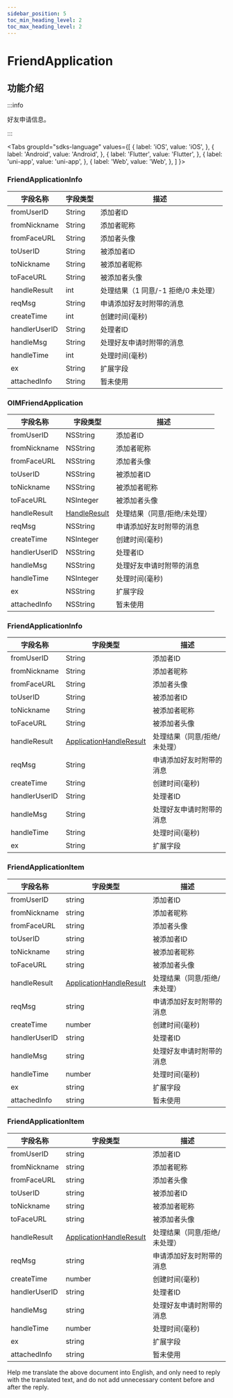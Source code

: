 ```yaml
---
sidebar_position: 5
toc_min_heading_level: 2
toc_max_heading_level: 2
---
```


# FriendApplication

## 功能介绍

:::info

好友申请信息。

:::

<Tabs
groupId="sdks-language"
values={[
{ label: 'iOS', value: 'iOS', },
{ label: 'Android', value: 'Android', },
{ label: 'Flutter', value: 'Flutter', },
{ label: 'uni-app', value: 'uni-app', },
{ label: 'Web', value: 'Web', },
]
}>

<TabItem value="Flutter">

### FriendApplicationInfo

| 字段名称      | 字段类型 | 描述                                |
| ------------- | -------- | ----------------------------------- |
| fromUserID    | String   | 添加者ID                       |
| fromNickname  | String   | 添加者昵称                          |
| fromFaceURL   | String   | 添加者头像                      |
| toUserID      | String   | 被添加者ID                     |
| toNickname    | String   | 被添加者昵称                        |
| toFaceURL     | String   | 被添加者头像                    |
| handleResult  | int      | 处理结果（1 同意/-1 拒绝/0 未处理） |
| reqMsg        | String   | 申请添加好友时附带的消息            |
| createTime    | int      | 创建时间(毫秒)                            |
| handlerUserID | String   | 处理者ID                       |
| handleMsg     | String   | 处理好友申请时附带的消息            |
| handleTime    | int      | 处理时间(毫秒)                            |
| ex            | String   | 扩展字段                      |
| attachedInfo  | String   | 暂未使用    |

</TabItem>

<TabItem value="iOS">

### OIMFriendApplication

| 字段名称      | 字段类型                                        | 描述                             |
| ------------- | ----------------------------------------------- | -------------------------------- |
| fromUserID    | NSString                                        | 添加者ID                    |
| fromNickname  | NSString                                        | 添加者昵称                       |
| fromFaceURL   | NSString                                        | 添加者头像                   |
| toUserID      | NSString                                        | 被添加者ID                  |
| toNickname    | NSString                                        | 被添加者昵称                     |
| toFaceURL     | NSInteger                                       | 被添加者头像                 |
| handleResult  | [HandleResult](/enum/handleResult.mdx) | 处理结果（同意/拒绝/未处理）     |
| reqMsg        | NSString                                        | 申请添加好友时附带的消息         |
| createTime    | NSInteger                                       | 创建时间(毫秒)                         |
| handlerUserID | NSString                                        | 处理者ID                    |
| handleMsg     | NSString                                        | 处理好友申请时附带的消息         |
| handleTime    | NSInteger                                       | 处理时间(毫秒)                         |
| ex            | NSString                                        | 扩展字段                   |
| attachedInfo  | NSString                                        | 暂未使用 |

</TabItem>

<TabItem value="Android">

### FriendApplicationInfo

| 字段名称      | 字段类型 | 描述                         |
| ------------- | -------- | ---------------------------- |
| fromUserID    | String   | 添加者ID                |
| fromNickname  | String   | 添加者昵称                   |
| fromFaceURL   | String   | 添加者头像               |
| toUserID      | String   | 被添加者ID              |
| toNickname    | String   | 被添加者昵称                 |
| toFaceURL     | String   | 被添加者头像             |
| handleResult  | [ApplicationHandleResult](/enum/handleResult.mdx) | 处理结果（同意/拒绝/未处理）     |
| reqMsg        | String   | 申请添加好友时附带的消息     |
| createTime    | String   | 创建时间(毫秒)                     |
| handlerUserID | String   | 处理者ID                |
| handleMsg     | String   | 处理好友申请时附带的消息     |
| handleTime    | String   | 处理时间(毫秒)                     |
| ex            | String   | 扩展字段               |

</TabItem>

<TabItem value="Web">

### FriendApplicationItem

| 字段名称      | 字段类型                                                   | 描述                             |
| ------------- | ---------------------------------------------------------- | -------------------------------- |
| fromUserID    | string                                                     | 添加者ID                    |
| fromNickname  | string                                                     | 添加者昵称                       |
| fromFaceURL   | string                                                     | 添加者头像                   |
| toUserID      | string                                                     | 被添加者ID                  |
| toNickname    | string                                                     | 被添加者昵称                     |
| toFaceURL     | string                                                     | 被添加者头像                 |
| handleResult  | [ApplicationHandleResult](/enum/handleResult.mdx) | 处理结果（同意/拒绝/未处理）     |
| reqMsg        | string                                                     | 申请添加好友时附带的消息         |
| createTime    | number                                                     | 创建时间(毫秒)                         |
| handlerUserID | string                                                     | 处理者ID                    |
| handleMsg     | string                                                     | 处理好友申请时附带的消息         |
| handleTime    | number                                                     | 处理时间(毫秒)                         |
| ex            | string                                                     | 扩展字段                   |
| attachedInfo  | string                                                     | 暂未使用 |

</TabItem>

<TabItem value="uni-app">

### FriendApplicationItem

| 字段名称      | 字段类型                                                   | 描述                             |
| ------------- | ---------------------------------------------------------- | -------------------------------- |
| fromUserID    | string                                                     | 添加者ID                    |
| fromNickname  | string                                                     | 添加者昵称                       |
| fromFaceURL   | string                                                     | 添加者头像                   |
| toUserID      | string                                                     | 被添加者ID                  |
| toNickname    | string                                                     | 被添加者昵称                     |
| toFaceURL     | string                                                     | 被添加者头像                 |
| handleResult  | [ApplicationHandleResult](/enum/handleResult.mdx) | 处理结果（同意/拒绝/未处理）     |
| reqMsg        | string                                                     | 申请添加好友时附带的消息         |
| createTime    | number                                                     | 创建时间(毫秒)                         |
| handlerUserID | string                                                     | 处理者ID                    |
| handleMsg     | string                                                     | 处理好友申请时附带的消息         |
| handleTime    | number                                                     | 处理时间(毫秒)                         |
| ex            | string                                                     | 扩展字段                   |
| attachedInfo  | string                                                     | 暂未使用 |

</TabItem>

</Tabs>
Help me translate the above document into English, and only need to reply with the translated text, and do not add unnecessary content before and after the reply.